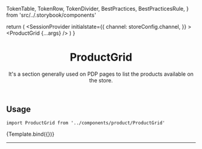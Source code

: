 

  TokenTable,
  TokenRow,
  TokenDivider,
  BestPractices,
  BestPracticesRule,
} from 'src/../.storybook/components'

<Meta title="Organisms/ProductGrid" component={ProductGrid} />

  return (
    <SessionProvider
      initialstate={{
        channel: storeConfig.channel,
      }}
    >
      <ProductGrid {...args} />
    </SessionProvider>
  )
}

<header>

# ProductGrid

It's a section generally used on PDP pages to list the products available on the store.

</header>

## Usage

`import ProductGrid from '../components/product/ProductGrid'`

<Canvas isColumn>
  <Story
    name="default"
    args={{
      products: productGridItems,
      page: 0,
      pageSize: 4,
    }}
  >
    {Template.bind({})}
  </Story>
</Canvas>

<ArgsTable story="default" />

<TokenTable>
  <TokenRow token="--fs-product-grid-gap-mobile" value="var(--fs-grid-gap-0)" />
  <TokenRow
    token="--fs-product-grid-gap-desktop"
    value="var(--fs-grid-gap-2)"
  />
  <TokenDivider />
  <TokenRow token="--fs-product-grid-columns-mobile" value="2" />
  <TokenRow token="--fs-product-grid-columns-desktop" value="4" />
</TokenTable>

---

<BestPractices>
  <BestPracticesRule
    recommendedDescription="Respect ProductCard content's width considering the space available on the page."
    discouragedDescription="Avoid using a lot of ProductCards on the same row, this could lead to unwanted horizontal scroll."
  />
</BestPractices>

